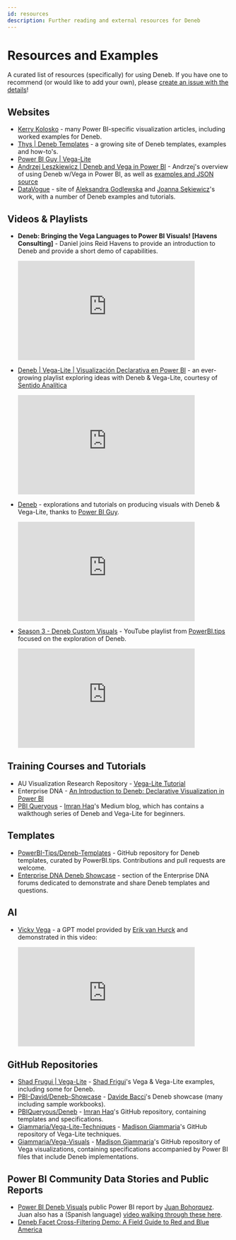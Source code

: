 ---
id: resources
description: Further reading and external resources for Deneb
---

# Resources and Examples

A curated list of resources (specifically) for using Deneb. If you have one to recommend (or would like to add your own), please [create an issue with the details](https://github.com/deneb-viz/deneb-viz.github.io/issues/new)!

## Websites

- [Kerry Kolosko](https://kerrykolosko.com/) - many Power BI-specific visualization articles, including worked
  examples for Deneb.
- [Thys | Deneb Templates](https://thysvdw.github.io/) - a growing site of Deneb templates, examples and how-to's.
- [Power BI Guy | Vega-Lite](https://powerbiguy.co/vegalite/)
- [Andrzej Leszkiewicz | Deneb and Vega in Power BI](https://powerofbi.org/dataviz-galaxy-power-bi-deneb-vega/) - Andrzej's overview of using Deneb w/Vega in Power BI, as well as [examples and JSON source](https://powerofbi.org/deneb-vega-data-visualization-examples/)
- [DataVogue](https://data-vogue.com/) - site of [Aleksandra Godlewska](https://www.linkedin.com/in/aleksandra-godlewska-b87032150/) and [Joanna Sękiewicz](https://www.linkedin.com/in/jsekiewicz/)'s work, with a number of Deneb examples and tutorials.

## Videos & Playlists

- **Deneb: Bringing the Vega Languages to Power BI Visuals! [Havens Consulting]** -
  Daniel joins Reid Havens to provide an introduction to Deneb and provide a short demo of capabilities.

  <iframe
    width="400"
    height="225"
    src="https://www.youtube.com/embed/bBbFyCohRwg"
    title="YouTube video player"
    frameborder="0"
    allow="accelerometer; autoplay; clipboard-write; encrypted-media; gyroscope; picture-in-picture"
    allowfullscreen
  ></iframe>

- [Deneb | Vega-Lite | Visualización Declarativa en Power BI](https://www.youtube.com/playlist?list=PLf18HMTT3dFhM6EI8Oim-cSYbhHaAvgZs) - an ever-growing playlist exploring ideas with Deneb & Vega-Lite, courtesy of [Sentido Analítica](https://www.youtube.com/channel/UCamYOVD8GwI-G530IBIw5og)

  <iframe
    width="400"
    height="225"
    src="https://www.youtube.com/embed/videoseries?list=PLf18HMTT3dFhM6EI8Oim-cSYbhHaAvgZs"
    title="YouTube video player"
    frameborder="0"
    allow="accelerometer; autoplay; clipboard-write; encrypted-media; gyroscope; picture-in-picture"
    allowfullscreen
  ></iframe>

- [Deneb](https://www.youtube.com/playlist?list=PL6oIJxyQvMGTxh4tREeKflcKVlOfGdyim) - explorations and tutorials on producing visuals with Deneb & Vega-Lite, thanks to [Power BI Guy](https://www.youtube.com/c/PowerBIGuy).

  <iframe
    width="400"
    height="225"
    src="https://www.youtube.com/embed/videoseries?list=PL6oIJxyQvMGTxh4tREeKflcKVlOfGdyim"
    title="YouTube video player"
    frameborder="0"
    allow="accelerometer; autoplay; clipboard-write; encrypted-media; gyroscope; picture-in-picture"
    allowfullscreen
  ></iframe>

- [Season 3 - Deneb Custom Visuals](https://www.youtube.com/playlist?list=PLn1m_aBmgsbEhKYRXC6Tq3e2FJubEND9b) - YouTube playlist from [PowerBI.tips](https://powerbi.tips/) focused on the exploration of Deneb.

  <iframe
    width="400"
    height="225"
    src="https://www.youtube.com/embed/videoseries?list=PLn1m_aBmgsbEhKYRXC6Tq3e2FJubEND9b"
    title="YouTube video player"
    frameborder="0"
    allow="accelerometer; autoplay; clipboard-write; encrypted-media; gyroscope; picture-in-picture"
    allowfullscreen
  ></iframe>

## Training Courses and Tutorials

- AU Visualization Research Repository - [Vega-Lite Tutorial](https://vis-au.github.io/vl/)
- Enterprise DNA - [An Introduction to Deneb: Declarative Visualization in Power BI](https://portal.enterprisedna.co/p/introduction-deneb)
- [PBI Queryous](https://medium.com/@pbiqueryous) - [Imran Haq](https://www.linkedin.com/in/imranhaqbi)'s Medium blog, which has contains a walkthough series of Deneb and Vega-Lite for beginners.

## Templates

- [PowerBI-Tips/Deneb-Templates](https://github.com/PowerBI-tips/Deneb-Templates) - GitHub repository for Deneb templates, curated by PowerBI.tips. Contributions and pull requests are welcome.
- [Enterprise DNA Deneb Showcase](https://forum.enterprisedna.co/c/deneb-showcase) - section of the Enterprise DNA forums dedicated to demonstrate and share Deneb templates and questions.

## AI

- [Vicky Vega](https://bit.ly/VickyVega) - a GPT model provided by [Erik van Hurck](https://www.linkedin.com/in/erikvanhurck) and demonstrated in this video:

  <iframe
    width="400"
    height="225"
    src="https://www.youtube.com/embed/x4B15UR4PlA"
    title="YouTube video player"
    frameborder="0"
    allow="accelerometer; autoplay; clipboard-write; encrypted-media; gyroscope; picture-in-picture"
    allowfullscreen
  ></iframe>

## GitHub Repositories

- [Shad Frugui | Vega-Lite](https://github.com/shadfrigui/vega-lite) - [Shad Frigui](https://twitter.com/shadfrigui)'s Vega & Vega-Lite examples, including some for Deneb.
- [PBI-David/Deneb-Showcase](https://github.com/PBI-David/Deneb-Showcase) - [Davide Bacci](https://www.linkedin.com/in/davbacci)'s Deneb showcase (many including sample workbooks).
- [PBIQueryous/Deneb](https://github.com/PBIQueryous/Deneb) - [Imran Haq](https://www.linkedin.com/in/imranhaqbi)'s GitHub repository, containing templates and specifications.
- [Giammaria/Vega-Lite-Techniques](https://github.com/Giammaria/Vega-Lite-Techniques) - [Madison Giammaria](https://www.linkedin.com/in/madison-giammaria-58463b33)'s GitHub repository of Vega-Lite techniques.
- [Giammaria/Vega-Visuals](https://github.com/Giammaria/Vega-Visuals) - [Madison Giammaria](https://www.linkedin.com/in/madison-giammaria-58463b33)'s GitHub repository of Vega visualizations, containing specifications accompanied by Power BI files that include Deneb implementations.

## Power BI Community Data Stories and Public Reports

- [Power BI Deneb Visuals](https://app.powerbi.com/view?r=eyJrIjoiNWU5YWZkZWQtOGM1NC00MWNmLWIwMWItZWJhNjY1MWJlOGQ3IiwidCI6ImFkMjE3NTNiLWNkZWItNDU1Yi1hZGI3LTc0MDg3YjFhMTM2OCJ9) public Power BI report by [Juan Bohorquez](https://www.linkedin.com/in/juan-david-bohorquez-giraldo-b37b8517b). Juan also has a (Spanish language) [video walking through these here](https://www.youtube.com/watch?v=axUX2yxX8mU).
- [Deneb Facet Cross-Filtering Demo: A Field Guide to Red and Blue America](https://community.powerbi.com/t5/Data-Stories-Gallery/Deneb-Facet-Cross-Filtering-Demo-A-Field-Guide-to-Red-and-Blue/m-p/2181673#M6154)
